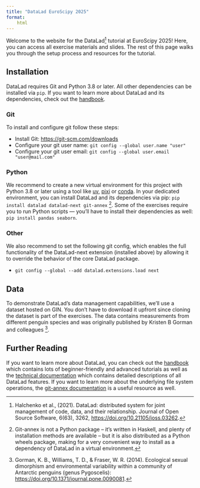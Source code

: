 ```yaml
---
title: "DataLad EuroScipy 2025"
format:
    html
---
```


Welcome to the website for the DataLad[^1] tutorial at EuroScipy 2025!
Here, you can access all exercise materials and slides.
The rest of this page walks you through the setup process and resources for the tutorial.


## Installation

DataLad requires Git and Python 3.8 or later.
All other dependencies can be installed via `pip`.
If you want to learn more about DataLad and its dependencies, check out the [handbook](https://handbook.datalad.org/en/latest/).


### Git

To install and configure git follow these steps:

- Install Git: <https://git-scm.com/downloads>
- Configure your git user name: `git config --global user.name "user"`
- Configure your git user email: `git config --global user.email "user@mail.com"`

### Python

We recommend to create a new virtual environment for this project with Python 3.8 or later using a tool like [uv](https://docs.astral.sh/uv/getting-started/installation/), [pixi](https://pixi.sh/latest/#installation) or [conda](https://conda-forge.org/download/).
In your dedicated environment, you can install DataLad and its dependencies via pip:
`pip install datalad datalad-next git-annex` [^2].
Some of the exercises require you to run Python scripts --- you'll have to install their dependencies as well:
`pip install pandas seaborn`.

### Other

We also recommend to set the following git config, which enables the full functionality of the DataLad-next extension
(installed above) by allowing it to override the behavior of the core DataLad package.

- `git config --global --add datalad.extensions.load next`

## Data

To demonstrate DataLad's data management capabilities, we'll use a dataset hosted on GIN.
You don't have to download it upfront since cloning the dataset is part of the exercises.
The data contains measurements from different penguin species and was originally published by Kristen B Gorman and colleagues [^3].

## Further Reading

If you want to learn more about DataLad, you can check out the [handbook](https://handbook.datalad.org/en/latest/index.html) which contains lots of beginner-friendly and advanced tutorials as well as the [technical documentation](https://docs.datalad.org/en/stable/index.html) which contains detailed descriptions of all DataLad features. If you want to learn more about the underlying file system operations, the [git-annex documentation](https://git-annex.branchable.com/) is a useful resource as well.


[^1]: Halchenko et al., (2021). DataLad: distributed system for joint management of code, data, and their relationship. Journal of Open Source Software, 6(63), 3262, <https://doi.org/10.21105/joss.03262>.
[^2]: Git-annex is  not a Python package -- it's written in Haskell, and plenty of installation methods are available -- but it is also distributed as a Python wheels package, making for a very convenient way to install as a dependency of DataLad in a virtual environment.
[^3]: Gorman, K. B., Williams, T. D., & Fraser, W. R. (2014). Ecological sexual dimorphism and environmental variability within a community of Antarctic penguins (genus Pygoscelis): <https://doi.org/10.1371/journal.pone.0090081>.

